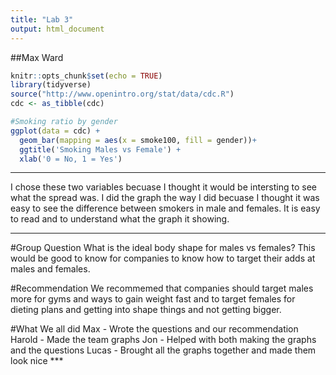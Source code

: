 ```yaml
---
title: "Lab 3"
output: html_document
---
```

##Max Ward
```r
knitr::opts_chunk$set(echo = TRUE)
library(tidyverse)
source("http://www.openintro.org/stat/data/cdc.R")
cdc <- as_tibble(cdc)
```

```r
#Smoking ratio by gender
ggplot(data = cdc) +
  geom_bar(mapping = aes(x = smoke100, fill = gender))+
  ggtitle('Smoking Males vs Female') +       
  xlab('0 = No, 1 = Yes')   
```
***
I chose these two variables becuase I thought it would be intersting to see what the spread was. I did the graph the way I did becuase I thought it was easy to see the difference between smokers in male and females. It is easy to read and to understand what the graph it showing.

***
#Group Question 
What is the ideal body shape for males vs females? This would be good to know for companies to know how to target their adds at males and females. 

#Recommendation 
We recommemed that companies should target males more for gyms and ways to gain weight fast and to target females for dieting plans and getting into shape things and not getting bigger. 

#What We all did
Max - Wrote the questions and our recommendation 
Harold - Made the team graphs 
Jon - Helped with both making the graphs and the questions 
Lucas - Brought all the graphs together and made them look nice 
***
